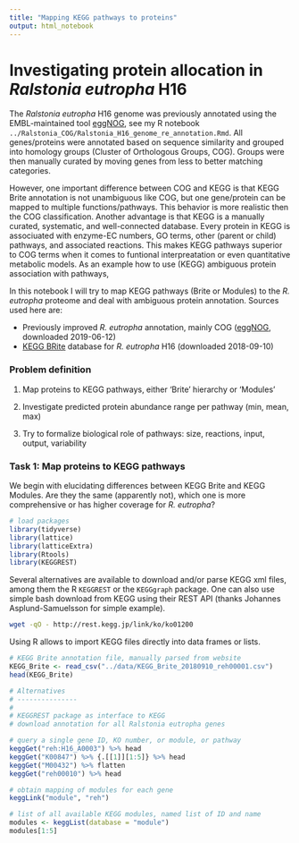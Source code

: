 ```yaml
---
title: "Mapping KEGG pathways to proteins"
output: html_notebook
---
```


<!-- Link [R Markdown](http://rmarkdown.rstudio.com) -->

# Investigating protein allocation in _Ralstonia eutropha_ H16

The _Ralstonia eutropha_ H16 genome was previously annotated using the EMBL-maintained tool 
[eggNOG](http://eggnogdb.embl.de/#/app/home), see my R notebook 
```../Ralstonia_COG/Ralstonia_H16_genome_re_annotation.Rmd ```. 
All genes/proteins were annotated based on sequence similarity and grouped 
into homology groups (Cluster of Orthologous Groups, COG). Groups were then
manually curated by moving genes from less to better matching categories. 

However, one important difference between COG and KEGG is that KEGG Brite annotation 
is not unambiguous like COG, but one gene/protein can be mapped to multiple 
functions/pathways. This behavior is more realistic then the COG classification.
Another advantage is that KEGG is a manually curated, systematic, and well-connected
database. Every protein in KEGG is associuated with enzyme-EC numbers, GO terms,
other (parent or child) pathways, and associated reactions. This makes KEGG pathways
superior to COG terms when it comes to funtional interpreatation or even quantitative
metabolic models. As an example how to use (KEGG) ambiguous protein association with pathways,

In this notebook I will try to map KEGG pathways (Brite or Modules) to the _R. eutropha_
proteome and deal with ambiguous protein annotation. Sources used here are:

- Previously improved _R. eutropha_ annotation, mainly COG ([eggNOG](http://eggnogdb.embl.de/#/app/home), downloaded 2019-06-12)
- [KEGG BRite](https://www.kegg.jp/kegg-bin/show_organism?org=reh) database for _R. eutropha_ H16 (downloaded 2018-09-10)

### Problem definition 

1. Map proteins to KEGG pathways, either 'Brite' hierarchy or 'Modules'

2. Investigate predicted protein abundance range per pathway (min, mean, max)

3. Try to formalize biological role of pathways: size, reactions, input, output, variability


### Task 1: Map proteins to KEGG pathways

We begin with elucidating differences between KEGG Brite and KEGG Modules. Are they the same 
(apparently not), which one is more comprehensive or has higher coverage for _R. eutropha_?


```r
# load packages
library(tidyverse)
library(lattice)
library(latticeExtra)
library(Rtools)
library(KEGGREST)
```

Several alternatives are available to download and/or parse KEGG xml files,
among them the R `KEGGREST` or the `KEGGgraph` package. One can also use simple bash
download from KEGG using their REST API (thanks Johannes Asplund-Samuelsson for 
simple example). 

```bash
wget -qO - http://rest.kegg.jp/link/ko/ko01200
```

Using R allows to import KEGG files directly into data frames or lists.

```r
# KEGG Brite annotation file, manually parsed from website
KEGG_Brite <- read_csv("../data/KEGG_Brite_20180910_reh00001.csv")
head(KEGG_Brite)

# Alternatives
# ---------------
#
# KEGGREST package as interface to KEGG
# download annotation for all Ralstonia eutropha genes

# query a single gene ID, KO number, or module, or pathway
keggGet("reh:H16_A0003") %>% head
keggGet("K00847") %>% {.[[1]][1:5]} %>% head
keggGet("M00432") %>% flatten
keggGet("reh00010") %>% head

# obtain mapping of modules for each gene
keggLink("module", "reh")

# list of all available KEGG modules, named list of ID and name
modules <- keggList(database = "module")
modules[1:5]


```


  

